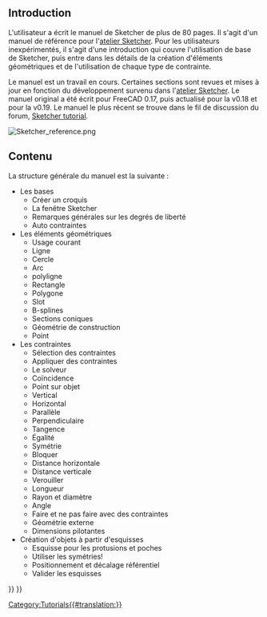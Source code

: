 <languages/>

== Introduction ==

L'utilisateur {{Emphasis|chrisb}} a écrit le manuel de Sketcher de plus de 80 pages. Il s'agit d'un manuel de référence pour l'[[Sketcher_Workbench/fr|atelier Sketcher]]. Pour les utilisateurs inexpérimentés, il s'agit d'une introduction qui couvre l'utilisation de base de Sketcher, puis entre dans les détails de la création d'éléments géométriques et de l'utilisation de chaque type de contrainte.

<div class="mw-translate-fuzzy">
Le manuel est un travail en cours. Certaines sections sont revues et mises à jour en fonction du développement survenu dans l'[[Sketcher_Workbench/fr|atelier Sketcher]]. Le manuel original a été écrit pour FreeCAD 0.17, puis actualisé pour la v0.18 et pour la v0.19. Le manuel le plus récent se trouve dans le fil de discussion du forum, [https://forum.freecadweb.org/viewtopic.php?f=36&t=30104 Sketcher tutorial].
</div>

[[File:Sketcher_reference.png]]
{{Caption|Exemple de dessin dans le manuel de référence.}}

<span id="Contents"></span>
== Contenu ==

La structure générale du manuel est la suivante :
* Les bases
** Créer un croquis
** La fenêtre Sketcher
** Remarques générales sur les degrés de liberté
** Auto contraintes
* Les éléments géométriques
** Usage courant
** Ligne
** Cercle
** Arc
** polyligne
** Rectangle
** Polygone
** Slot
** B-splines
** Sections coniques
** Géométrie de construction
** Point
* Les contraintes
** Sélection des contraintes
** Appliquer des contraintes
** Le solveur
** Coïncidence
** Point sur objet
** Vertical
** Horizontal
** Parallèle
** Perpendiculaire
** Tangence
** Égalité
** Symétrie
** Bloquer
** Distance horizontale
** Distance verticale
** Verouiller
** Longueur
** Rayon et diamètre
** Angle
** Faire et ne pas faire avec des contraintes
** Géométrie externe
** Dimensions pilotantes
* Création d'objets à partir d'esquisses
** Esquisse pour les protusions et poches
** Utiliser les symétries!
** Positionnement et décalage référentiel
** Valider les esquisses


[[Category:Tutorials{{#translation:}}]]
{{Sketcher Tools navi{{#translation:}}}}
{{Userdocnavi{{#translation:}}}}